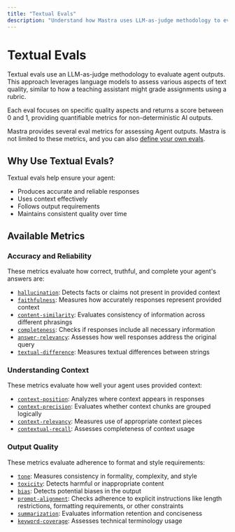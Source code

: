 ```yaml
---
title: "Textual Evals"
description: "Understand how Mastra uses LLM-as-judge methodology to evaluate text quality."
---
```


# Textual Evals

Textual evals use an LLM-as-judge methodology to evaluate agent outputs. This approach leverages language models to assess various aspects of text quality, similar to how a teaching assistant might grade assignments using a rubric.

Each eval focuses on specific quality aspects and returns a score between 0 and 1, providing quantifiable metrics for non-deterministic AI outputs.

Mastra provides several eval metrics for assessing Agent outputs. Mastra is not limited to these metrics, and you can also [define your own evals](/docs/evals/02-custom-eval).

## Why Use Textual Evals?

Textual evals help ensure your agent:

- Produces accurate and reliable responses
- Uses context effectively
- Follows output requirements
- Maintains consistent quality over time

## Available Metrics

### Accuracy and Reliability

These metrics evaluate how correct, truthful, and complete your agent's answers are:

- [`hallucination`](/docs/reference/evals/hallucination): Detects facts or claims not present in provided context
- [`faithfulness`](/docs/reference/evals/faithfulness): Measures how accurately responses represent provided context
- [`content-similarity`](/docs/reference/evals/content-similarity): Evaluates consistency of information across different phrasings
- [`completeness`](/docs/reference/evals/completeness): Checks if responses include all necessary information
- [`answer-relevancy`](/docs/reference/evals/answer-relevancy): Assesses how well responses address the original query
- [`textual-difference`](/docs/reference/evals/textual-difference): Measures textual differences between strings

### Understanding Context

These metrics evaluate how well your agent uses provided context:

- [`context-position`](/docs/reference/evals/context-position): Analyzes where context appears in responses
- [`context-precision`](/docs/reference/evals/context-precision): Evaluates whether context chunks are grouped logically
- [`context-relevancy`](/docs/reference/evals/context-relevancy): Measures use of appropriate context pieces
- [`contextual-recall`](/docs/reference/evals/contextual-recall): Assesses completeness of context usage

### Output Quality

These metrics evaluate adherence to format and style requirements:

- [`tone`](/docs/reference/evals/tone-consistency): Measures consistency in formality, complexity, and style
- [`toxicity`](/docs/reference/evals/toxicity): Detects harmful or inappropriate content
- [`bias`](/docs/reference/evals/bias): Detects potential biases in the output
- [`prompt-alignment`](/docs/reference/evals/prompt-alignment): Checks adherence to explicit instructions like length restrictions, formatting requirements, or other constraints
- [`summarization`](/docs/reference/evals/summarization): Evaluates information retention and conciseness
- [`keyword-coverage`](/docs/reference/evals/keyword-coverage): Assesses technical terminology usage
